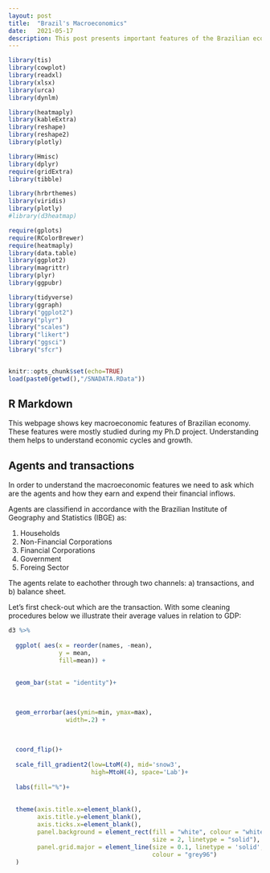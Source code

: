 ```yaml
---
layout: post
title:  "Brazil's Macroeconomics"
date:   2021-05-17
description: This post presents important features of the Brazilian economy macroeconomic system.
---
```


```r

library(tis)
library(cowplot)
library(readxl)
library(xlsx)
library(urca)
library(dynlm)

library(heatmaply)
library(kableExtra)
library(reshape)
library(reshape2)
library(plotly)

library(Hmisc)
library(dplyr)
require(gridExtra)
library(tibble)

library(hrbrthemes)
library(viridis)
library(plotly)
#library(d3heatmap)

require(gplots)
require(RColorBrewer)
require(heatmaply)
library(data.table)
library(ggplot2)
library(magrittr)
library(plyr)
library(ggpubr)

library(tidyverse)
library(ggraph)
library("ggplot2")
library("plyr")
library("scales")
library("likert")
library("ggsci")
library("sfcr")


knitr::opts_chunk$set(echo=TRUE)
load(paste0(getwd(),"/SNADATA.RData"))

```

## R Markdown

This webpage shows key macroeconomic features of Brazilian economy. These features were mostly studied during my Ph.D project. Understanding them helps to understand economic cycles and growth.




## Agents and transactions

In order to understand the macroeconomic features we need to ask which are the agents and how they earn and expend their financial inflows.

Agents are classifiend in accordance with the Brazilian Institute of Geography and Statistics (IBGE) as:

1. Households
2. Non-Financial Corporations
3. Financial Corporations
4. Government
5. Foreing Sector


The agents relate to eachother through two channels: a) transactions, and b) balance sheet.

Let's first check-out which are the transaction. With some cleaning procedures below we illustrate their average values in relation to GDP: 




```r

d3 %>%  
  
  ggplot( aes(x = reorder(names, -mean),
              y = mean,
              fill=mean)) +
  
  
  geom_bar(stat = "identity")+
  

  
  geom_errorbar(aes(ymin=min, ymax=max),
                width=.2) +
  
  
  
  coord_flip()+
  
  scale_fill_gradient2(low=LtoM(4), mid='snow3', 
                       high=MtoH(4), space='Lab')+
  
  labs(fill="%")+
  
  
  theme(axis.title.x=element_blank(),
        axis.title.y=element_blank(),
        axis.ticks.x=element_blank(),
        panel.background = element_rect(fill = "white", colour = "white",
                                        size = 2, linetype = "solid"),
        panel.grid.major = element_line(size = 0.1, linetype = 'solid',
                                        colour = "grey96") 
  )

```